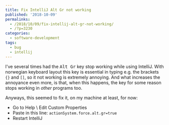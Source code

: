 ```yaml
---
title: Fix IntelliJ Alt Gr not working
published: '2018-10-09'
permalinks:
  - /2018/10/09/fix-intellij-alt-gr-not-working/
  - /?p=3230
categories:
  - software-development
tags:
  - bug
  - intellij
---
```


I've several times had the <kbd>Alt Gr</kbd> key stop working while using IntelliJ. With norwegian keyboard layout this key is essential in typing e.g. the brackets `{}` and `[]`, so it not working is extremely annoying. And what increases the annoyance even more, is that, when this happens, the key for some reason stops working in _other_ programs too.

Anyways, this seemed to fix it, on my machine at least, for now:

- Go to Help \ Edit Custom Properties
- Paste in this line: `actionSystem.force.alt.gr=true`
- Restart IntelliJ
